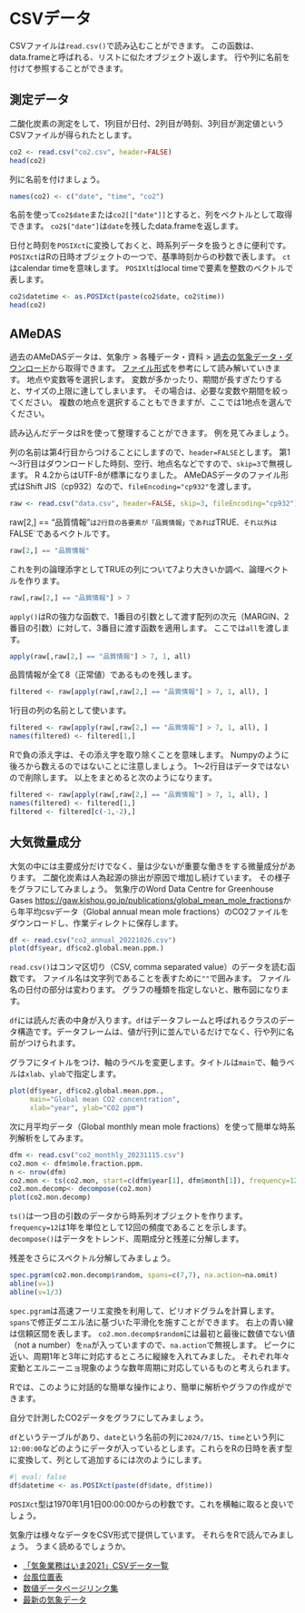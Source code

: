 # CSVデータ

CSVファイルは`read.csv()`で読み込むことができます。
この函数は、data.frameと呼ばれる、リストに似たオブジェクト返します。
行や列に名前を付けて参照することができます。

## 測定データ

二酸化炭素の測定をして、1列目が日付、2列目が時刻、3列目が測定値というCSVファイルが得られたとします。

```r
co2 <- read.csv("co2.csv", header=FALSE)
head(co2)
```

列に名前を付けましょう。

```r
names(co2) <- c("date", "time", "co2")
```

名前を使って`co2$date`または`co2[["date"]]`とすると、列をベクトルとして取得できます。
`co2$["date"]`は`date`を残したdata.frameを返します。

日付と時刻を`POSIXct`に変換しておくと、時系列データを扱うときに便利です。
`POSIXct`はRの日時オブジェクトの一つで、基準時刻からの秒数で表します。
`ct`はcalendar timeを意味します。 
`POSIXlt`はlocal timeで要素を整数のベクトルで表します。

```r
co2$datetime <- as.POSIXct(paste(co2$date, co2$time))
head(co2)
```

## AMeDAS

過去のAMeDASデータは、気象庁 > 各種データ・資料 > [過去の気象データ・ダウンロード](https://www.data.jma.go.jp/risk/obsdl/index.php)から取得できます。 
[ファイル形式](https://www.data.jma.go.jp/risk/obsdl/top/help3.html)を参考にして読み解いていきます。
地点や変数等を選択します。
変数が多かったり、期間が長すぎたりすると、サイズの上限に達してしまいます。
その場合は、必要な変数や期間を絞ってください。 
複数の地点を選択することもできますが、ここでは1地点を選んでください。

読み込んだデータはRを使って整理することができます。
例を見てみましょう。 

列の名前は第4行目からつけることにしますので、`header=FALSE`とします。
第1～3行目はダウンロードした時刻、空行、地点名などですので、`skip=3`で無視します。
R 4.2からはUTF-8が標準になりました。
AMeDASデータのファイル形式はShift JIS（cp932）なので、`fileEncoding="cp932"`を渡します。

```r
raw <- read.csv("data.csv", header=FALSE, skip=3, fileEncoding="cp932")
```

raw[2,] == "品質情報"`は2行目の各要素が「品質情報」であれば`TRUE`、それ以外は`FALSE`であるベクトルです。

```r
raw[2,] == "品質情報"
```

これを列の論理添字としてTRUEの列について7より大きいか調べ、論理ベクトルを作ります。

```r
raw[,raw[2,] == "品質情報"] > 7
```

`apply()`はRの強力な函数で、1番目の引数として渡す配列の次元（MARGIN、2番目の引数）に対して、3番目に渡す函数を適用します。
ここでは`all`を渡します。 

```r
apply(raw[,raw[2,] == "品質情報"] > 7, 1, all)
```

品質情報が全て8（正常値）であるものを残します。
```r
filtered <- raw[apply(raw[,raw[2,] == "品質情報"] > 7, 1, all), ]
```

1行目の列の名前として使います。
```r
filtered <- raw[apply(raw[,raw[2,] == "品質情報"] > 7, 1, all), ]
names(filtered) <- filtered[1,]
```

Rで負の添え字は、その添え字を取り除くことを意味します。
Numpyのように後ろから数えるのではないことに注意しましょう。
1～2行目はデータではないので削除します。
以上をまとめると次のようになります。 

```r
filtered <- raw[apply(raw[,raw[2,] == "品質情報"] > 7, 1, all), ]
names(filtered) <- filtered[1,]
filtered <- filtered[c(-1,-2),]
```

## 大気微量成分 

大気の中には主要成分だけでなく、量は少ないが重要な働きをする微量成分があります。 二酸化炭素は人為起源の排出が原因で増加し続けています。 その様子をグラフにしてみましょう。 気象庁のWord Data Centre for Greenhouse Gases <https://gaw.kishou.go.jp/publications/global_mean_mole_fractions>から年平均csvデータ（Global annual mean mole fractions）のCO2ファイルをダウンロードし、作業ディレクトに保存します。

```r
df <- read.csv("co2_annual_20221026.csv")
plot(df$year, df$co2.global.mean.ppm.)
```

`read.csv()`はコンマ区切り（CSV, comma separated value）のデータを読む函数です。 ファイル名は文字列であることを表すために`""`で囲みます。 ファイル名の日付の部分は変わります。 グラフの種類を指定しないと、散布図になります。

`df`には読んだ表の中身が入ります。`df`はデータフレームと呼ばれるクラスのデータ構造です。データフレームは、値が行列に並んでいるだけでなく、行や列に名前がつけられます。

グラフにタイトルをつけ、軸のラベルを変更します。タイトルは`main`で、軸ラベルは`xlab`、`ylab`で指定します。

```r
plot(df$year, df$co2.global.mean.ppm.,
     main="Global mean CO2 concentration",
     xlab="year", ylab="CO2 ppm")
```

次に月平均データ（Global monthly mean mole fractions）を使って簡単な時系列解析をしてみます。

```r
dfm <- read.csv("co2_monthly_20231115.csv")
co2.mon <- dfm$mole.fraction.ppm.
n <- nrow(dfm)
co2.mon <- ts(co2.mon, start=c(dfm$year[1], dfm$month[1]), frequency=12)
co2.mon.decomp<- decompose(co2.mon)
plot(co2.mon.decomp)
```

`ts()`は一つ目の引数のデータから時系列オブジェクトを作ります。 `frequency=12`は1年を単位として12回の頻度であることを示します。 `decompose()`はデータをトレンド、周期成分と残差に分解します。

残差をさらにスペクトル分解してみましょう。

```r
spec.pgram(co2.mon.decomp$random, spans=c(7,7), na.action=na.omit)
abline(v=1)
abline(v=1/3)
```

`spec.pgram`は高速フーリエ変換を利用して、ピリオドグラムを計算します。 `spans`で修正ダニエル法に基づいた平滑化を施すことができます。 右上の青い線は信頼区間を表します。 `co2.mon.decomp$random`には最初と最後に数値でない値（not a number）を`na`が入っていますので、`na.action`で無視します。 ピークに近い、周期1年と3年に対応するところに縦線を入れてみました。 それぞれ年々変動とエルニーニョ現象のような数年周期に対応しているものと考えられます。

Rでは、このように対話的な簡単な操作により、簡単に解析やグラフの作成ができます。

::: {.callout-note title="練習"}
自分で計測したCO2データをグラフにしてみましょう。

`df`というテーブルがあり、`date`という名前の列に`2024/7/15`、`time`という列に`12:00:00`などのようにデータが入っているとします。これらをRの日時を表す型に変換して、列として追加するには次のようにします。
```r
#| eval: false
df$datetime <- as.POSIXct(paste(df$date, df$time))
```
`POSIXct`型は1970年1月1日00:00:00からの秒数です。これを横軸に取ると良いでしょう。

気象庁は様々なデータをCSV形式で提供しています。 それらをRで読んでみましょう。 うまく読めるでしょうか。

-   [「気象業務はいま2021」CSVデータ一覧](https://www.jma.go.jp/jma/kishou/books/hakusho/2021/csvindex.html)
-   [台風位置表](https://www.data.jma.go.jp/yoho/typhoon/position_table/index.html)
-   [数値データページリンク集](https://www.jma.go.jp/jma/menu/arcdata.html)
-   [最新の気象データ](https://www.data.jma.go.jp/obd/stats/data/mdrr/index.html)
:::